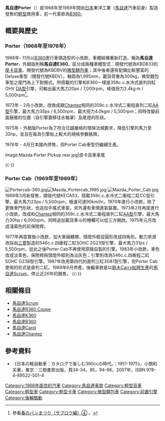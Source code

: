 {{noteTA
|T=zh-hans:马自达Scrum;zh-hk:萬事得Scrum;zh-tw:馬自達Scrum;
|1=zh-hans:马自达;zh-hk:萬事得;zh-tw:馬自達;
}}

'''馬自達Porter'''（{{lang-ja|マツダ・ポーター}}）是1968年至1989年間由[[日本|日本]]東洋工業（[[馬自達|馬自達]]汽車前身）製造發售的[[輕型車|輕型]]商用車，前一代車款為[[馬自達B360|B360]]。

== 概要與歷史 ==
=== Porter（1968年至1976年） ===
{{Infobox Automobile
| image          = [[File:1969_Mazda_Porter_Van.jpg|250px]]
| name           = 馬自達Porter（KBD型）
| aka            = 
| manufacturer   = 東洋工業（[[馬自達|馬自達]]汽車前身）
| parent_company = 
| production     = 1968年-1976年
| predecessor    = [[馬自達B360|馬自達B360]]
| successor      = 
| class          = 輕型商用車
| layout         = 前中置引擎、[[後輪驅動|後輪驅動]]
| platform       = 
| body_style     = 二門[[皮卡|皮卡貨車]]、三門[[廂型車|廂型車]]
| engine         = 358c.c.水冷式直列四缸OHV [[馬自達OHV引擎列表#DA型|DA型]]引擎<br>359c.c.水冷式二衝程直列二缸[[馬自達OHV引擎列表#AA型|AA型]]引擎
| transmission   = 四速手動排檔
| wheelbase      = 1,995mm
| length         = 2,995mm
| width          = 1,295mm
| height         = 1,380mm-1,390mm
| weight         = 475kg-510kg
| ftrack         = 1,065mm
| rtrack         = 1,060mm
| fuel_economy   = 
| fuel_capacity  = 25L
| related        = 
| similar        = 
| designer       = 
}}

1968年- 11月以[[馬自達B360|B360]]進行車頭造型的小改款，車體結構重新打造，稱為'''馬自達Porter'''，外銷版則稱'''馬自達E360'''。區分成兩種車體型式：開發代號為KBDB33的[[皮卡|皮卡貨車]]、開發代號為KBDBV的[[微型麵包車|微型麵包車]]；其中後者還有配備比較豐富的Deluxe車型（開發代號KBDV）。軸距為1,995mm，載貨荷重為300kg，微型麵包車型之尾門為上下對開式。所搭載的引擎和B360一樣是358c.c.水冷式直列四缸OHV [[馬自達OHV引擎列表#DA型|DA型]]引擎，可輸出最大馬力20ps / 7,000rpm，峰值扭力2.4kg·m / 5,000rpm<ref>參看{{ja}}[http://blogs.yahoo.co.jp/rara1735/GALLERY/show_image_v2.html?id=http%3A%2F%2Fblogs.c.yimg.jp%2Fres%2Fblog-8f-fc%2Frara1735%2Ffolder%2F432680%2F09%2F9006609%2Fimg_6%3F1337002908 春のバンまつり（サブロク編）④] {{Wayback|url=http://blogs.yahoo.co.jp/rara1735/GALLERY/show_image_v2.html?id=http%3A%2F%2Fblogs.c.yimg.jp%2Fres%2Fblog-8f-fc%2Frara1735%2Ffolder%2F432680%2F09%2F9006609%2Fimg_6%3F1337002908 |date=20160305020141 }}。</ref>。

1973年 - 2月小改款，改換成跟[[馬自達Chantez|Chantez]]相同的359c.c.水冷式二衝程直列二缸[[馬自達OHV引擎列表#AA型|AA型]]引擎，最大馬力35ps / 6,500rpm、最大扭力4.0kgm / 5,500rpm；同時改變前面廠徽的位置（自引擎蓋移往水箱罩）及尾燈的形狀。

1975年 - 外銷版Porter為了符合日趨嚴格的環保法規要求，降低引擎的馬力至32hp，並且在每具引擎貼上較大的規格參數銘牌。

1976年 - 4月日本國內停售，但Porter Cab車型仍繼續生產。

<gallery>
Image:Mazda Porter Pickup rear.jpg|皮卡貨車車尾
</gallery>
{{-}}

=== Porter Cab（1969年至1989年） ===
[[File:Portercab-360.jpg|thumb]][[File:Mazda_Portercab_1985.jpg|thumb]] 
[[File:Mazda_Porter_Cab.jpg|thumb]]
1969年3月新發售，開發代號KECA53，搭載359c.c.水冷式二衝程二缸CC型引擎，最大馬力23ps / 5,500rpm，極速可達90km/hr。1970年進行小改款，除了更換車門形狀，也追加手搖式車窗，另外還有車頭進氣裝置。1973年2月再度進行小改款，改成和[[馬自達Chantez|Chantez]]相同的359c.c.水冷式二衝程直列二缸[[馬自達OHV引擎列表#AA型|AA型]]引擎，最大馬力30hp / 6,000rpm，同時追加載貨車斗的柵欄可以從三方開啟。1975年元月改成淺黃色的前保險桿。

1977年再度實施小改款，加大車廂體積，頭燈外框從圓形改成四角形。動力來源改採由[[三菱汽車|三菱]]製造的546c.c.四衝程二缸SOHC 2G23型引擎，最大馬力31ps / 5,500rpm，從此之後Porter Cab不再使用原廠自製的引擎。1983年小改款，車色改成淡青色，保險桿與頭燈外框則為淡灰色；引擎則改為546c.c.四衝程二缸SOHC G23B型引擎。1987年改用第四代{{link-ja|三菱Minicab|三菱・ミニキャブ}}的直列三缸3G81型引擎，但Porter Cab使用的形式是直列二缸。1989年6月停產，後繼車款是以[[鈴木Carry|鈴木Carry]][[貼牌生產|貼牌生產]]的[[馬自達Scrum|馬自達Scrum]]，停止近20年的銷售。
{{-}}

== 相關條目 ==
* [[馬自達Scrum|馬自達Scrum]]
* [[馬自達R360_Coupe|馬自達R360 Coupe]]
* [[馬自達K360|馬自達K360]]
* [[馬自達B360|馬自達B360]]
* [[馬自達Carol|馬自達Carol]]
* [[馬自達Chantez|馬自達Chantez]]

== 參考資料 ==
* 《日本の軽自動車：カタログで楽しむ360ccの時代。：1951-1975》，小關和夫著，東京：三樹書房出版，頁34-34，85，94-96，2007年，ISBN 978-4-89522-501-4 
{{reflist}}

{{Mazda early}}

[[Category:1968年面世的汽車|Category:1968年面世的汽車]]
[[Category:馬自達車款|Category:馬自達車款]]
[[Category:輕型貨車|Category:輕型貨車]]
[[Category:輕型車|Category:輕型車]]
[[Category:輕型卡車|Category:輕型卡車]]
[[Category:微型麵包車|Category:微型麵包車]]
[[Category:前置引擎|Category:前置引擎]]
[[Category:後輪驅動|Category:後輪驅動]]